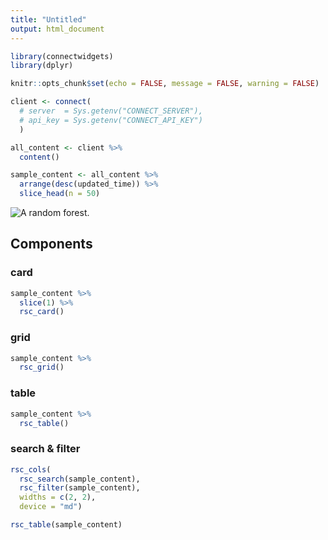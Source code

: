```yaml
---
title: "Untitled"
output: html_document
---
```


```r
library(connectwidgets)
library(dplyr)

knitr::opts_chunk$set(echo = FALSE, message = FALSE, warning = FALSE)

client <- connect(
  # server  = Sys.getenv("CONNECT_SERVER"),
  # api_key = Sys.getenv("CONNECT_API_KEY")
  )

all_content <- client %>%
  content()

sample_content <- all_content %>%
  arrange(desc(updated_time)) %>%
  slice_head(n = 50)
```

![](https://source.unsplash.com/1920x1080/?forest "A random forest.")

## Components

### card

```r
sample_content %>%
  slice(1) %>%
  rsc_card()
```

### grid

```r
sample_content %>%
  rsc_grid()
```

### table

```r
sample_content %>%
  rsc_table()
```

### search & filter

```r
rsc_cols(
  rsc_search(sample_content),
  rsc_filter(sample_content),
  widths = c(2, 2),
  device = "md")

rsc_table(sample_content)
```
